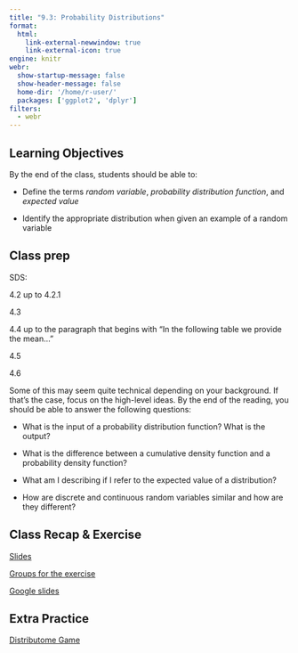 ```yaml
---
title: "9.3: Probability Distributions"
format: 
  html:
    link-external-newwindow: true
    link-external-icon: true
engine: knitr
webr: 
  show-startup-message: false
  show-header-message: false
  home-dir: '/home/r-user/'
  packages: ['ggplot2', 'dplyr']
filters:
  - webr
---
```


## Learning Objectives

By the end of the class, students should be able to:

-   Define the terms *random variable*, *probability distribution function*, and *expected value*

-   Identify the appropriate distribution when given an example of a random variable

## Class prep

SDS:

4.2 up to 4.2.1

4.3

4.4 up to the paragraph that begins with "In the following table we provide the mean..."

4.5

4.6

Some of this may seem quite technical depending on your background. If that's the case, focus on the high-level ideas. By the end of the reading, you should be able to answer the following questions:

-   What is the input of a probability distribution function? What is the output?

-   What is the difference between a cumulative density function and a probability density function?

-   What am I describing if I refer to the expected value of a distribution?

-   How are discrete and continuous random variables similar and how are they different?

## Class Recap & Exercise

[Slides](Distributions_slides-speaker.html)

[Groups for the exercise](https://docs.google.com/spreadsheets/d/16Eed60rRnipqaPwrCnzAiLTd66RNS5T9N3ohW0Fq4xY/edit?usp=sharing)

[Google slides](https://docs.google.com/presentation/d/13C32G2ci6cicOZlKZCKrUhF1UZKv8OWWvbCDm0Zkb10/edit?usp=sharing)

## Extra Practice

[Distributome Game](http://distributome.org/V3/DistributomeGame.html)
